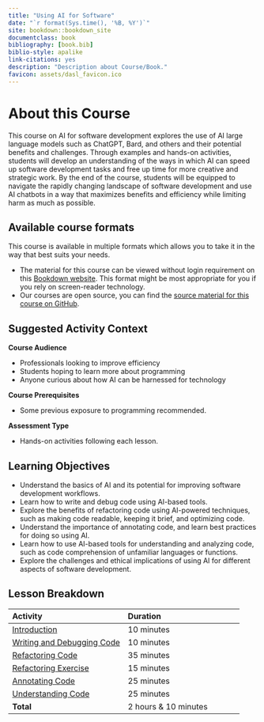 ```yaml
---
title: "Using AI for Software"
date: "`r format(Sys.time(), '%B, %Y')`"
site: bookdown::bookdown_site
documentclass: book
bibliography: [book.bib]
biblio-style: apalike
link-citations: yes
description: "Description about Course/Book."
favicon: assets/dasl_favicon.ico
---
```


# About this Course {-}

This course on AI for software development explores the use of AI large language models such as ChatGPT, Bard, and others and their potential benefits and challenges. Through examples and hands-on activities, students will develop an understanding of the ways in which AI can speed up software development tasks and free up time for more creative and strategic work. By the end of the course, students will be equipped to navigate the rapidly changing landscape of software development and use AI chatbots in a way that maximizes benefits and efficiency while limiting harm as much as possible.

## Available course formats {-}

This course is available in multiple formats which allows you to take it in the way that best suits your needs.

- The material for this course can be viewed without login requirement on this [Bookdown website]( hutchdatascience.org/AI_for_software/). This format might be most appropriate for you if you rely on screen-reader technology.
<!-- - This course can be taken for [free certification through Leanpub](LINK HERE). -->
<!-- - This course can be taken on [Coursera for certification here](LINK HERE) (but it is not available for free on Coursera). -->
- Our courses are open source, you can find the [source material for this course on GitHub](https://github.com/fhdsl/AI_for_software/).

## Suggested Activity Context {-}

**Course Audience**  

- Professionals looking to improve efficiency
- Students hoping to learn more about programming
- Anyone curious about how AI can be harnessed for technology

**Course Prerequisites**  

- Some previous exposure to programming recommended.

**Assessment Type**  

- Hands-on activities following each lesson.

## Learning Objectives {-}

- Understand the basics of AI and its potential for improving software development workflows.
- Learn how to write and debug code using AI-based tools.
- Explore the benefits of refactoring code using AI-powered techniques, such as making code readable, keeping it brief, and optimizing code.
- Understand the importance of annotating code, and learn best practices for doing so using AI.
- Learn how to use AI-based tools for understanding and analyzing code, such as code comprehension of unfamiliar languages or functions.
- Explore the challenges and ethical implications of using AI for different aspects of software development.

## Lesson Breakdown {-}

| Activity | Duration |
| :-- | :-- |
| [Introduction](https://hutchdatascience.org/AI_for_software/introduction.html) | 10 minutes |
| [Writing and Debugging Code](https://hutchdatascience.org/AI_for_software/writing-and-debugging-code.html) | 10 minutes |
| [Refactoring Code](https://hutchdatascience.org/AI_for_software/refactoring-code.html) | 35 minutes |
| [Refactoring Exercise](https://hutchdatascience.org/AI_for_software/refactoring-code.html#hands-on-exercise) | 15 minutes |
| [Annotating Code](https://hutchdatascience.org/AI_for_software/annotating-your-code.html) | 25 minutes |
| [Understanding Code](https://hutchdatascience.org/AI_for_software/understanding-unfamiliar-code.html) | 25 minutes |
| **Total** | 2 hours & 10 minutes |

